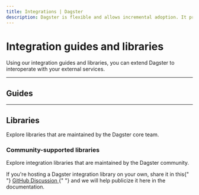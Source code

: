 ```yaml
---
title: Integrations | Dagster
description: Dagster is flexible and allows incremental adoption. It provides add-on libraries to integrate with your existing tools and infrastructure.
---
```


# Integration guides and libraries

Using our integration guides and libraries, you can extend Dagster to interoperate with your external services.

---

## Guides

<ArticleList>
  <ArticleListItem
    title="Airbyte"
    href="/integrations/airbyte"
  ></ArticleListItem>
  <ArticleListItem
    title="Airflow"
    href="/integrations/airflow"
  ></ArticleListItem>
  <ArticleListItem
    title="Jupyter / Papermill"
    href="/integrations/dagstermill"
  ></ArticleListItem>
  <ArticleListItem
    title="Databricks"
    href="/integrations/databricks"
  ></ArticleListItem>
  <ArticleListItem
    title="Delta Lake"
    href="/integrations/deltalake"
  ></ArticleListItem>
  <ArticleListItem title="dbt" href="/integrations/dbt"></ArticleListItem>
  <ArticleListItem
    title="dbt Cloud"
    href="/integrations/dbt-cloud"
  ></ArticleListItem>
  <ArticleListItem title="DuckDB" href="/integrations/duckdb"></ArticleListItem>
  <ArticleListItem
    title="Embedded ELT"
    href="/integrations/embedded-elt"
  ></ArticleListItem>
  <ArticleListItem
    title="Fivetran"
    href="/integrations/fivetran"
  ></ArticleListItem>
  <ArticleListItem
    title="Great Expectations"
    href="/integrations/great-expectations"
  ></ArticleListItem>
  <ArticleListItem
    title="Google BigQuery"
    href="/integrations/bigquery"
  ></ArticleListItem>
  <ArticleListItem title="Pandas" href="/integrations/pandas"></ArticleListItem>
  <ArticleListItem
    title="Pandera"
    href="/integrations/pandera"
  ></ArticleListItem>
  <ArticleListItem title="Spark" href="/integrations/spark"></ArticleListItem>
  <ArticleListItem
    title="Snowflake"
    href="/integrations/snowflake"
  ></ArticleListItem>
</ArticleList>

---

## Libraries

Explore libraries that are maintained by the Dagster core team.

<ArticleList>
  <ArticleListItem
    title="Airbyte"
    href="/_apidocs/libraries/dagster-airbyte"
  ></ArticleListItem>
  <ArticleListItem
    title="Airflow"
    href="/_apidocs/libraries/dagster-airflow"
  ></ArticleListItem>
  <ArticleListItem
    title="Amazon Web Services (AWS)"
    href="/_apidocs/libraries/dagster-aws"
  ></ArticleListItem>
  <ArticleListItem
    title="Celery"
    href="/_apidocs/libraries/dagster-celery"
  ></ArticleListItem>
  <ArticleListItem
    title="Celery + Docker"
    href="/_apidocs/libraries/dagster-celery-docker"
  ></ArticleListItem>
  <ArticleListItem
    title="Census"
    href="/_apidocs/libraries/dagster-census"
  ></ArticleListItem>
  <ArticleListItem
    title="Dask"
    href="/_apidocs/libraries/dagster-dask"
  ></ArticleListItem>
  <ArticleListItem
    title="Databricks"
    href="/_apidocs/libraries/dagster-databricks"
  ></ArticleListItem>
  <ArticleListItem
    title="Datadog"
    href="/_apidocs/libraries/dagster-datadog"
  ></ArticleListItem>
  <ArticleListItem
    title="Docker"
    href="/_apidocs/libraries/dagster-docker"
  ></ArticleListItem>
  <ArticleListItem
    title="DuckDB"
    href="/_apidocs/libraries/dagster-duckdb"
  ></ArticleListItem>
  <ArticleListItem
    title="DuckDB + Pandas"
    href="/_apidocs/libraries/dagster-duckdb-pandas"
  ></ArticleListItem>
  <ArticleListItem
    title="DuckDB + PySpark"
    href="/_apidocs/libraries/dagster-duckdb-pyspark"
  ></ArticleListItem>
  <ArticleListItem
    title="DuckDB + Polars"
    href="/_apidocs/libraries/dagster-duckdb-polars"
  ></ArticleListItem>
  <ArticleListItem
    title="dbt"
    href="/_apidocs/libraries/dagster-dbt"
  ></ArticleListItem>
  <ArticleListItem
    title="Embedded ELT"
    href="/_apidocs/libraries/dagster-embedded-elt"
  ></ArticleListItem>
  <ArticleListItem
    title="Fivetran"
    href="/_apidocs/libraries/dagster-fivetran"
  ></ArticleListItem>
  <ArticleListItem
    title="Google Cloud Platform (GCP)"
    href="/_apidocs/libraries/dagster-gcp"
  ></ArticleListItem>
  <ArticleListItem
    title="Google Cloud Platform (GCP) + Pandas"
    href="/_apidocs/libraries/dagster-gcp-pandas"
  ></ArticleListItem>
  <ArticleListItem
    title="Google Cloud Platform (GCP) + PySpark"
    href="/_apidocs/libraries/dagster-gcp-pyspark"
  ></ArticleListItem>
  <ArticleListItem
    title="Great Expectations"
    href="/_apidocs/libraries/dagster-ge"
  ></ArticleListItem>
  <ArticleListItem
    title="GitHub"
    href="/_apidocs/libraries/dagster-github"
  ></ArticleListItem>
  <ArticleListItem
    title="Kubernetes"
    href="/_apidocs/libraries/dagster-k8s"
  ></ArticleListItem>
  <ArticleListItem
    title="Microsoft Azure"
    href="/_apidocs/libraries/dagster-azure"
  ></ArticleListItem>
  <ArticleListItem
    title="Microsoft Teams"
    href="/_apidocs/libraries/dagster-msteams"
  ></ArticleListItem>
  <ArticleListItem
    title="MLflow"
    href="/_apidocs/libraries/dagster-mlflow"
  ></ArticleListItem>
  <ArticleListItem
    title="MySQL"
    href="/_apidocs/libraries/dagster-mysql"
  ></ArticleListItem>
  <ArticleListItem
    title="PagerDuty"
    href="/_apidocs/libraries/dagster-pagerduty"
  ></ArticleListItem>
  <ArticleListItem
    title="Pandas"
    href="/_apidocs/libraries/dagster-pandas"
  ></ArticleListItem>
  <ArticleListItem
    title="Pandera"
    href="/_apidocs/libraries/dagster-pandera"
  ></ArticleListItem>
  <ArticleListItem
    title="Papermill"
    href="/_apidocs/libraries/dagstermill"
  ></ArticleListItem>
  <ArticleListItem
    title="Papertrail"
    href="/_apidocs/libraries/dagster-papertrail"
  ></ArticleListItem>
  <ArticleListItem
    title="Polars"
    href="/_apidocs/libraries/dagster-polars"
  ></ArticleListItem>
  <ArticleListItem
    title="PostgreSQL"
    href="/_apidocs/libraries/dagster-postgres"
  ></ArticleListItem>
  <ArticleListItem
    title="Prometheus"
    href="/_apidocs/libraries/dagster-prometheus"
  ></ArticleListItem>
  <ArticleListItem
    title="PySpark"
    href="/_apidocs/libraries/dagster-pyspark"
  ></ArticleListItem>
  <ArticleListItem
    title="Shell"
    href="/_apidocs/libraries/dagster-shell"
  ></ArticleListItem>
  <ArticleListItem
    title="Slack"
    href="/_apidocs/libraries/dagster-slack"
  ></ArticleListItem>
  <ArticleListItem
    title="Snowflake"
    href="/_apidocs/libraries/dagster-snowflake"
  ></ArticleListItem>
  <ArticleListItem
    title="Snowflake + Pandas"
    href="/_apidocs/libraries/dagster-snowflake-pandas"
  ></ArticleListItem>
  <ArticleListItem
    title="Spark"
    href="/_apidocs/libraries/dagster-spark"
  ></ArticleListItem>
  <ArticleListItem
    title="SSH/SFTP"
    href="/_apidocs/libraries/dagster-ssh"
  ></ArticleListItem>
  <ArticleListItem
    title="Twilio"
    href="/_apidocs/libraries/dagster-twilio"
  ></ArticleListItem>
</ArticleList>

### Community-supported libraries

Explore integration libraries that are maintained by the Dagster community.

<Note>
  If you're hosting a Dagster integration library on your own, share it in this{" "}
  <a href="https://github.com/dagster-io/dagster/discussions/9367">
    GitHub Discussion
  </a>{" "}
  and we will help publicize it here in the documentation.
</Note>

<ArticleList>
  <ArticleListItem
    title="Hashicorp Vault"
    href="https://github.com/silentsokolov/dagster-hashicorp"
  ></ArticleListItem>
  <ArticleListItem
    title="Hashicorp Nomad"
    href="https://github.com/PayLead/dagster-nomad"
  ></ArticleListItem>
  <ArticleListItem
    title="Noteable"
    href="https://papermill-origami.readthedocs.io/en/latest/reference/noteable_dagstermill/assets/"
  ></ArticleListItem>
  <ArticleListItem
    title="Weights & Biases (W&B)"
    href="/_apidocs/libraries/dagster-wandb"
  ></ArticleListItem>
</ArticleList>
